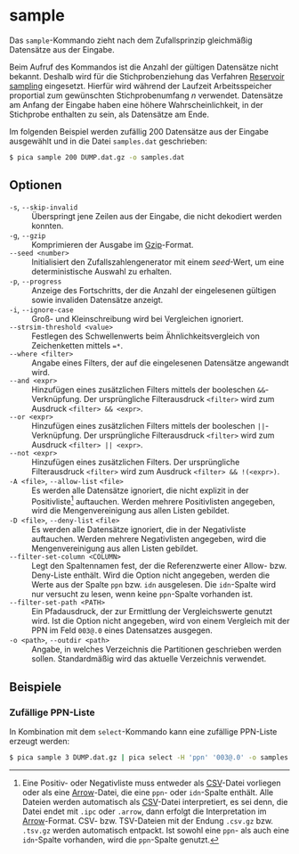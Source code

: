# sample {.unnumbered}

Das `sample`-Kommando zieht nach dem Zufallsprinzip gleichmäßig Datensätze aus
der Eingabe. 

::: {.callout-note}
Beim Aufruf des Kommandos ist die Anzahl der gültigen Datensätze nicht
bekannt. Deshalb wird für die Stichprobenziehung das Verfahren [Reservoir
sampling] eingesetzt. Hierfür wird während der Laufzeit Arbeitsspeicher
proportial zum gewünschten Stichprobenumfang $n$ verwendet. Datensätze am
Anfang der Eingabe haben eine höhere Wahrscheinlichkeit, in der Stichprobe
enthalten zu sein, als Datensätze am Ende.
:::

Im folgenden Beispiel werden zufällig 200 Datensätze aus der Eingabe
ausgewählt und in die Datei `samples.dat` geschrieben:

```.bash
$ pica sample 200 DUMP.dat.gz -o samples.dat
```

## Optionen

`-s`, `--skip-invalid`
: Überspringt jene Zeilen aus der Eingabe, die nicht dekodiert werden konnten.

`-g`, `--gzip`
: Komprimieren der Ausgabe im [Gzip]-Format.

`--seed <number>`
: Initialisiert den Zufallszahlengenerator mit einem _seed_-Wert, um eine
deterministische Auswahl zu erhalten.

`-p`, `--progress`
: Anzeige des Fortschritts, der die Anzahl der eingelesenen gültigen sowie
invaliden Datensätze anzeigt.

`-i`, `--ignore-case`
: Groß- und Kleinschreibung wird bei Vergleichen ignoriert.

`--strsim-threshold <value>`
: Festlegen des Schwellenwerts beim Ähnlichkeitsvergleich von Zeichenketten
mittels `=*`.

`--where <filter>`
: Angabe eines Filters, der auf die eingelesenen Datensätze angewandt wird.

`--and <expr>`
: Hinzufügen eines zusätzlichen Filters mittels der booleschen
`&&`-Verknüpfung. Der ursprüngliche Filterausdruck `<filter>` wird zum Ausdruck
`<filter> && <expr>`.

`--or <expr>`
: Hinzufügen eines zusätzlichen Filters mittels der booleschen
`||`-Verknüpfung. Der ursprüngliche Filterausdruck `<filter>` wird zum Ausdruck
`<filter> || <expr>`.

`--not <expr>`
: Hinzufügen eines zusätzlichen Filters. Der ursprüngliche
Filterausdruck `<filter>` wird zum Ausdruck `<filter> && !(<expr>)`.

`-A <file>`, `--allow-list` `<file>`
: Es werden alle Datensätze ignoriert, die nicht explizit in der
Positivliste[^1] auftauchen. Werden mehrere Positivlisten angegeben,
wird die Mengenvereinigung aus allen Listen gebildet.

`-D <file>`, `--deny-list` `<file>`
: Es werden alle Datensätze ignoriert, die in der Negativliste
auftauchen. Werden mehrere Negativlisten angegeben, wird die
Mengenvereinigung aus allen Listen gebildet.

`--filter-set-column <COLUMN>`
: Legt den Spaltennamen fest, der die Referenzwerte einer Allow- bzw.
Deny-Liste enthält. Wird die Option nicht angegeben, werden die Werte
aus der Spalte `ppn` bzw. `idn` ausgelesen. Die `idn`-Spalte wird nur
versucht zu lesen, wenn keine `ppn`-Spalte vorhanden ist.

`--filter-set-path <PATH>`
: Ein Pfadausdruck, der zur Ermittlung der Vergleichswerte genutzt wird.
Ist die Option nicht angegeben, wird von einem Vergleich mit der PPN im
Feld `003@.0` eines Datensatzes ausgegen.

`-o <path>`, `--outdir <path>`
: Angabe, in welches Verzeichnis die Partitionen geschrieben werden sollen.
Standardmäßig wird das aktuelle Verzeichnis verwendet.


## Beispiele

### Zufällige PPN-Liste

In Kombination mit dem `select`-Kommando kann eine zufällige PPN-Liste erzeugt
werden:

```.bash
$ pica sample 3 DUMP.dat.gz | pica select -H 'ppn' '003@.0' -o samples.csv
```

[^1]: Eine Positiv- oder Negativliste muss entweder als [CSV]-Datei
    vorliegen oder als eine [Arrow]-Datei, die eine `ppn`- oder
    `idn`-Spalte enthält. Alle Dateien werden automatisch als
    [CSV]-Datei interpretiert, es sei denn, die Datei endet mit `.ipc`
    oder `.arrow`, dann erfolgt die Interpretation im [Arrow]-Format.
    CSV- bzw. TSV-Dateien mit der Endung `.csv.gz` bzw. `.tsv.gz`
    werden automatisch entpackt. Ist sowohl eine `ppn`- als auch eine
    `idn`-Spalte vorhanden, wird die `ppn`-Spalte genutzt.

[Arrow]: https://arrow.apache.org/
[CSV]: https://de.wikipedia.org/wiki/CSV_(Dateiformat)
[Gzip]: https://de.wikipedia.org/wiki/Gzip
[Reservoir sampling]: https://en.wikipedia.org/wiki/Reservoir_sampling

